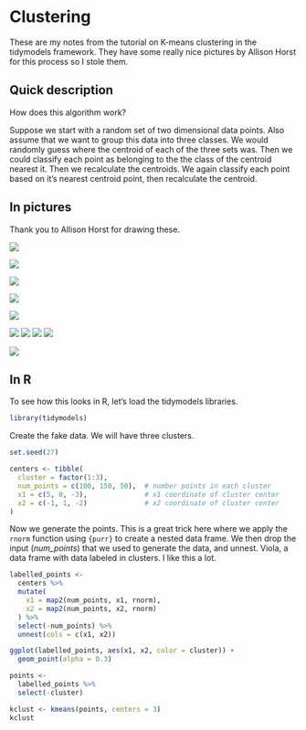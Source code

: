 # Clustering {#clustering}

These are my notes from the tutorial on K-means clustering in the tidymodels framework. They have some really nice pictures by Allison Horst for this process so I stole them.

## Quick description

How does this algorithm work?

Suppose we start with a random set of two dimensional data points. Also assume that we want to group this data into three classes. We would randomly guess where the centroid of each of the three sets was. Then we could classify each point as belonging to the the class of the centroid nearest it. Then we recalculate the centroids. We again classify each point based on it's nearest centroid point, then recalculate the centroid. 

## In pictures

Thank you to Allison Horst for drawing these. 


![](images/k_means_0.png)

![](images/k_means_1.png)

![](images/k_means_2.png)

![](images/k_means_3.png)

![](images/k_means_4.png)

![](images/k_means_4_and_some.png)
![](images/k_means_5.png)
![](images/k_means_6.png)
![](images/k_means_7.png)

![](images/k_means_fin.png)

## In R

To see how this looks in R, let's load the tidymodels libraries.

```r
library(tidymodels)
```


Create the fake data. We will have three clusters.

```r
set.seed(27)

centers <- tibble(
  cluster = factor(1:3), 
  num_points = c(100, 150, 50),  # number points in each cluster
  x1 = c(5, 0, -3),              # x1 coordinate of cluster center
  x2 = c(-1, 1, -2)              # x2 coordinate of cluster center
)
```

Now we generate the points. This is a great trick here where we apply the `rnorm` function using `{purr}` to create a nested data frame. We then drop the input (*num_points*) that we used to generate the data, and unnest. Viola, a data frame with data labeled in clusters. I like this a lot.

```r
labelled_points <- 
  centers %>%
  mutate(
    x1 = map2(num_points, x1, rnorm),
    x2 = map2(num_points, x2, rnorm)
  ) %>% 
  select(-num_points) %>% 
  unnest(cols = c(x1, x2))

ggplot(labelled_points, aes(x1, x2, color = cluster)) +
  geom_point(alpha = 0.3)
```

```r
points <- 
  labelled_points %>% 
  select(-cluster)

kclust <- kmeans(points, centers = 3)
kclust
```





